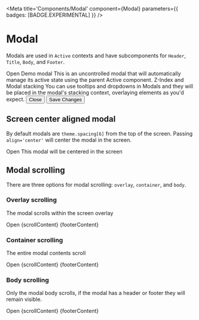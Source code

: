 

<Meta
  title='Components/Modal'
  component={Modal}
  parameters={{ badges: [BADGE.EXPERIMENTAL] }}
/>

# Modal

Modals are used in `Active` contexts and have subcomponents for `Header`, `Title`, `Body`,
and `Footer`.

<Active>
  <Active.Action>Open</Active.Action>
  <Modal>
    <Modal.Header close>
      <Modal.Title>Demo modal</Modal.Title>
    </Modal.Header>
    <Modal.Body>
      <Text>
        This is an uncontrolled modal that will automatically manage its active state
        using the parent Active component.
      </Text>
      <Tooltip>
        <Tooltip.Action>Z-Index and Modal stacking</Tooltip.Action>
        <Tooltip.Content>
          You can use tooltips and dropdowns in Modals and they will be placed in the
          modal's stacking context, overlaying elements as you'd expect.
        </Tooltip.Content>
      </Tooltip>
    </Modal.Body>
    <Modal.Footer gap={2}>
      <Button as={Active.Action} variant='text' color='anchor'>
        Close
      </Button>
      <Button color='primary'>Save Changes</Button>
    </Modal.Footer>
  </Modal>
</Active>

## Screen center aligned modal

By default modals are `theme.spacing[6]` from the top of the screen. Passing
`align='center'` will center the modal in the screen.

<Active>
  <Active.Action>Open</Active.Action>
  <Modal align='center'>
    <Modal.Body>
      <Text>This modal will be centered in the screen</Text>
    </Modal.Body>
  </Modal>
</Active>

## Modal scrolling

There are three options for modal scrolling: `overlay`, `container`, and `body`.

### Overlay scrolling

The modal scrolls within the screen overlay

<Active>
  <Active.Action>Open</Active.Action>
  <Modal scroll='overlay'>
    {scrollContent}
    {footerContent}
  </Modal>
</Active>

### Container scrolling

The entire modal contents scroll

<Active>
  <Active.Action>Open</Active.Action>
  <Modal scroll='container'>
    {scrollContent}
    {footerContent}
  </Modal>
</Active>

### Body scrolling

Only the modal body scrolls, if the modal has a header or footer they will remain visible.

<Active>
  <Active.Action>Open</Active.Action>
  <Modal scroll='body'>
    {scrollContent}
    {footerContent}
  </Modal>
</Active>

